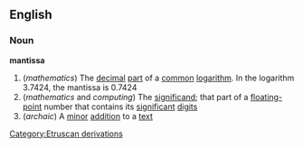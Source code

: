 ==English==
===Noun===
'''mantissa'''
#(''mathematics'') The [[decimal]] [[part]] of a [[common]] [[logarithm]]. In the logarithm 3.7424, the mantissa is 0.7424
#(''mathematics'' and ''computing'') The [[significand]]; that part of a [[floating-point]] number that contains its [[significant]] [[digit]]s
#(''archaic'') A [[minor]] [[addition]] to a [[text]]
[[Category:Etruscan derivations]]